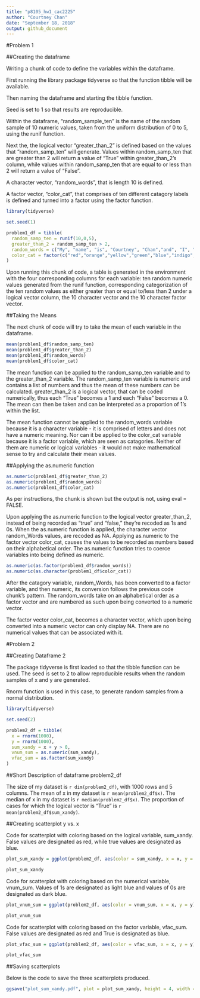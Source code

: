 ```yaml
---
title: "p8105_hw1_cac2225"
author: "Courtney Chan"
date: "September 18, 2018"
output: github_document
---
```


#Problem 1

##Creating the dataframe

Writing a chunk of code to define the variables within the dataframe. 

First running the library package tidyverse so that the function tibble will be available.

Then naming the dataframe and starting the tibble function.

Seed is set to 1 so that results are reproducible.

Within the dataframe, "random_sample_ten" is the name of the random sample of 10 numeric values, taken from the uniform distribution of 0 to 5, using the runif function. 

Next the, the logical vector "greater_than_2" is defined based on the values that "random_samp_ten" will generate. Values within random_samp_ten that are greater than 2 will return a value of "True" within greater_than_2's column, while values within random_samp_ten that are equal to or less than 2 will return a value of "False".

A character vector, "random_words", that is length 10 is defined.

A factor vector, "color_cat", that comprises of ten different catagory labels is defined and turned into a factor using the factor function.

```r
library(tidyverse)

set.seed(1)

problem1_df = tibble(
  random_samp_ten = runif(10,0,5),
  greater_than_2 = random_samp_ten > 2,
  random_words = c("My", "name", "is", "Courtney", "Chan","and", "I", "love", "data", "science"),
  color_cat = factor(c("red","orange","yellow","green","blue","indigo","purple","black","white","grey" ))
)
```

Upon running this chunk of code, a table is generated in the environment with the four corresponding columns for each variable: ten random numeric values generated from the runif function, corresponding categorization of the ten random values as either greater than or equal to/less than 2 under a logical vector column, the 10 character vector and the 10 character factor vector.

##Taking the Means

The next chunk of code will try to take the mean of each variable in the dataframe.

```r
mean(problem1_df$random_samp_ten)
mean(problem1_df$greater_than_2)
mean(problem1_df$random_words)
mean(problem1_df$color_cat)
```

The mean function can be applied to the random_samp_ten variable and to the greater_than_2 variable. The random_samp_ten variable is numeric and contains a list of numbers and thus the mean of these numbers can be calculated. greater_than_2 is a logical vector, that can be coded numerically, thus each "True" becomes a 1 and each "False" becomes a 0. The mean can then be taken and can be interpreted as a proportion of 1's within the list.

The mean function cannot be applied to the random_words variable because it is a character variable - it is comprised of letters and does not have a numeric meaning. Nor can it be applied to the color_cat variable because it is a factor variable, which are seen as catagories. Neither of them are numeric or logical variables - it would not make mathematical sense to try and calculate their mean values.

##Applying the as.numeric function

```r
as.numeric(problem1_df$greater_than_2)
as.numeric(problem1_df$random_words)
as.numeric(problem1_df$color_cat)
```
As per instructions, the chunk is shown but the output is not, using eval = FALSE.

Upon applying the as.numeric function to the logical vector greater_than_2, instead of being recorded as "true" and "false," they're recoded as 1s and 0s. When the as.numeric function is applied, the character vector random_Words values, are recoded as NA. Applying as.numeric to the factor vector color_cat, causes the values to be recorded as numbers based on their alphabetical order. The as.numeric function tries to coerce variables into being defined as numeric.

```r
as.numeric(as.factor(problem1_df$random_words))
as.numeric(as.character(problem1_df$color_cat))
```

After the catagory variable, random_Words, has been converted to a factor variable, and then numeric, its conversion follows the previous code chunk's pattern. The random_words take on an alphabetical order as a factor vector and are numbered as such upon being converted to a numeric vector.

The factor vector color_cat, becomes a character vector, which upon being converted into a numeric vector can only display NA. There are no numerical values that can be associated with it.

#Problem 2

##Creating Dataframe 2

The package tidyverse is first loaded so that the tibble function can be used. The seed is set to 2 to allow reproducible results when the random samples of x and y are generated.

Rnorm function is used in this case, to generate random samples from a normal distribution.

```r
library(tidyverse)

set.seed(2)

problem2_df = tibble(
  x = rnorm(1000),
  y = rnorm(1000),
  sum_xandy = x + y > 0,
  vnum_sum = as.numeric(sum_xandy),
  vfac_sum = as.factor(sum_xandy)
)
```

##Short Description of dataframe problem2_df

The size of my dataset is `r dim(problem2_df)`, with 1000 rows and 5 columns.
The mean of x in my dataset is `r mean(problem2_df$x)`.
The median of x in my dataset is `r median(problem2_df$x)`.
The proportion of cases for which the logical vector is "True" is `r mean(problem2_df$sum_xandy)`.

##Creating scatterplot y vs. x

Code for scatterplot with coloring based on the logical variable, sum_xandy. False values are designated as red, while true values are designated as blue.

```r
plot_sum_xandy = ggplot(problem2_df, aes(color = sum_xandy, x = x, y = y)) + geom_point()

plot_sum_xandy
```

Code for scatterplot with coloring based on the numerical variable, vnum_sum. Values of 1s are designated as light blue and values of 0s are designated as dark blue.

```r
plot_vnum_sum = ggplot(problem2_df, aes(color = vnum_sum, x = x, y = y)) + geom_point()

plot_vnum_sum
```

Code for scatterplot with coloring based on the factor variable, vfac_sum. False values are designated as red and True is designated as blue.

```r
plot_vfac_sum = ggplot(problem2_df, aes(color = vfac_sum, x = x, y = y)) + geom_point()

plot_vfac_sum
```

##Saving scatterplots

Below is the code to save the three scatterplots produced.

```r
ggsave("plot_sum_xandy.pdf", plot = plot_sum_xandy, height = 4, width = 6)
```
